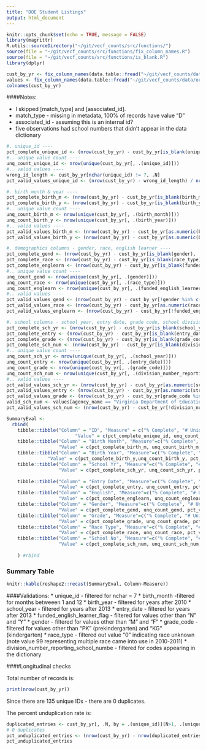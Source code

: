 ```yaml
---
title: "DOE Student Listings"
output: html_document
---
```


```r
knitr::opts_chunk$set(echo = TRUE, message = FALSE)
library(magrittr)
R.utils::sourceDirectory("~/git/vecf_counts/src/functions/")
source(file = "~/git/vecf_counts/src/functions/fix_column_names.R")
source(file = "~/git/vecf_counts/src/functions/is_blank.R")
library(dplyr)

cust_by_yr <- fix_column_names(data.table::fread("~/git/vecf_counts/data/original/q4/DOE/Unique Students Listing.csv", colClasses = "character"))
values <- fix_column_names(data.table::fread("~/git/vecf_counts/data/original/ExportedValues.csv"))
colnames(cust_by_yr)
```

####Notes: 

* I skipped [match_type] and [associated_id].  
+ match_type - missing in metadata, 100% of records have value "D"
+ associated_id - assuming this is an internal id? 
* five observations had school numbers that didn't appear in the data dictionary 

```r
#. unique_id ----
pct_complete_unique_id <- (nrow(cust_by_yr) - cust_by_yr[is_blank(unique_id), .N]) / nrow(cust_by_yr)
#.. unique value count ----
unq_count_unique_id <- nrow(unique(cust_by_yr[, .(unique_id)]))
#.. valid values ----
wrong_id_length <- cust_by_yr[nchar(unique_id) != 7, .N]
pct_valid_values_unique_id <- (nrow(cust_by_yr) - wrong_id_length) / nrow(cust_by_yr)

#. birth month & year ----
pct_complete_birth_m <- (nrow(cust_by_yr) - cust_by_yr[is_blank(birth_month), .N]) / nrow(cust_by_yr)
pct_complete_birth_y <- (nrow(cust_by_yr) - cust_by_yr[is_blank(birth_year), .N]) / nrow(cust_by_yr)
#.. unique value count ----
unq_count_birth_m <- nrow(unique(cust_by_yr[, .(birth_month)]))
unq_count_birth_y <- nrow(unique(cust_by_yr[, .(birth_year)]))
#.. valid values ----
pct_valid_values_birth_m <- (nrow(cust_by_yr) - cust_by_yr[as.numeric(birth_month) < 1| as.numeric(birth_month) > 12, .N]) / nrow(cust_by_yr)
pct_valid_values_birth_y <- (nrow(cust_by_yr) - cust_by_yr[as.numeric(birth_year) < 2010, .N]) / nrow(cust_by_yr)

#. demographics columns - gender, race, english learner ----
pct_complete_gend <- (nrow(cust_by_yr) - cust_by_yr[is_blank(gender), .N]) / nrow(cust_by_yr)
pct_complete_race <- (nrow(cust_by_yr) - cust_by_yr[is_blank(race_type), .N]) / nrow(cust_by_yr)
pct_complete_englearn <- (nrow(cust_by_yr) - cust_by_yr[is_blank(funded_english_learner_flag), .N]) / nrow(cust_by_yr)
#.. unique value count ----
unq_count_gend <- nrow(unique(cust_by_yr[, .(gender)]))
unq_count_race <- nrow(unique(cust_by_yr[, .(race_type)]))
unq_count_englearn <- nrow(unique(cust_by_yr[, .(funded_english_learner_flag)]))
#.. valid values ----
pct_valid_values_gend <- (nrow(cust_by_yr) - cust_by_yr[!gender %in% c("F", "M"), .N]) / nrow(cust_by_yr)
pct_valid_values_race <- (nrow(cust_by_yr) - cust_by_yr[as.numeric(race_type) == 0, .N]) / nrow(cust_by_yr)
pct_valid_values_englearn <- (nrow(cust_by_yr) - cust_by_yr[!funded_english_learner_flag %in% c("N", "Y"), .N]) / nrow(cust_by_yr)

#. school columns - school year, entry date, grade code, school division ----
pct_complete_sch_yr <- (nrow(cust_by_yr) - cust_by_yr[is_blank(school_year), .N]) / nrow(cust_by_yr)
pct_complete_entry <- (nrow(cust_by_yr) - cust_by_yr[is_blank(entry_date), .N]) / nrow(cust_by_yr)
pct_complete_grade <- (nrow(cust_by_yr) - cust_by_yr[is_blank(grade_code), .N]) / nrow(cust_by_yr)
pct_complete_sch_num <- (nrow(cust_by_yr) - cust_by_yr[is_blank(division_number_reporting_school_numbe), .N]) / nrow(cust_by_yr)
#.. unique value count ----
unq_count_sch_yr <- nrow(unique(cust_by_yr[, .(school_year)]))
unq_count_entry <- nrow(unique(cust_by_yr[, .(entry_date)]))
unq_count_grade <- nrow(unique(cust_by_yr[, .(grade_code)]))
unq_count_sch_num <- nrow(unique(cust_by_yr[, .(division_number_reporting_school_numbe)]))
#.. valid values ----
pct_valid_values_sch_yr <- (nrow(cust_by_yr) - cust_by_yr[as.numeric(school_year) < 2013, .N]) / nrow(cust_by_yr)
pct_valid_values_entry <- (nrow(cust_by_yr) - cust_by_yr[as.numeric(stringr::str_sub(entry_date, start = 1L, end = 4L)) <2013, .N]) / nrow(cust_by_yr)
pct_valid_values_grade <- (nrow(cust_by_yr) - cust_by_yr[grade_code %in% c("KG", "PK"), .N]) / nrow(cust_by_yr)
valid_sch_num <- values[agency_name == "Virginia Department of Education"][view_name == "Student Records"][column_name == "Division Number - Reporting School Number"][,value]
pct_valid_values_sch_num <- (nrow(cust_by_yr) - cust_by_yr[!division_number_reporting_school_numbe %in% valid_sch_num, .N]) / nrow(cust_by_yr)


```


```r

SummaryEval <- 
  rbind(
    tibble::tibble("Column" = "ID", "Measure" = c("% Complete", "# Unique", "% Valid "), 
                         "Value" = c(pct_complete_unique_id, unq_count_unique_id, pct_valid_values_unique_id)),
    tibble::tibble("Column" = "Birth Month", "Measure"=c("% Complete", "# Unique", "% Valid "),
                   "Value" = c(pct_complete_birth_m, unq_count_birth_m, pct_valid_values_birth_m)),
    tibble::tibble("Column" = "Birth Year", "Measure"=c("% Complete", "# Unique", "% Valid "),
               "Value" = c(pct_complete_birth_y,unq_count_birth_y, pct_valid_values_birth_y)),
    tibble::tibble("Column" = "School Yr", "Measure"=c("% Complete", "# Unique", "% Valid "),
                   "Value" = c(pct_complete_sch_yr, unq_count_sch_yr, pct_valid_values_sch_yr)),
    
    tibble::tibble("Column" = "Entry Date", "Measure"=c("% Complete", "# Unique", "% Valid "),
                   "Value" = c(pct_complete_entry, unq_count_entry, pct_valid_values_entry)),
    tibble::tibble("Column" = "English", "Measure"=c("% Complete", "# Unique", "% Valid "),
                   "Value" = c(pct_complete_englearn, unq_count_englearn, pct_valid_values_englearn)),
    tibble::tibble("Column" = "Gender", "Measure"=c("% Complete", "# Unique", "% Valid "),
                   "Value" = c(pct_complete_gend, unq_count_gend, pct_valid_values_gend)),
    tibble::tibble("Column" = "Grade", "Measure"=c("% Complete", "# Unique", "% Valid "),
                   "Value" = c(pct_complete_grade, unq_count_grade, pct_valid_values_grade)),
    tibble::tibble("Column" = "Race Type", "Measure"=c("% Complete", "# Unique", "% Valid "),
                   "Value" = c(pct_complete_race, unq_count_race, pct_valid_values_race)),
    tibble::tibble("Column" = "School No", "Measure"=c("% Complete", "# Unique", "% Valid "),
                   "Value" = c(pct_complete_sch_num, unq_count_sch_num, pct_valid_values_sch_num))
    
    ) #rbind  

```

### Summary Table

```R
knitr::kable(reshape2::recast(SummaryEval, Column~Measure))
```

####Validations: 
* unique_id - filtered for nchar = 7
* birth_month -filtered for months betweeen 1 and 12 
* birth_year - filtered for years after 2010
* school_year - filtered for years after 2013 
* entry_date - filtered for years after 2013
* funded_english_learner_flag - filtered for values other than "N" and "Y"
* gender - filtered for values other than "M" and "F"
* grade_code - filtered for values other than "PK" (prekindergarten) and "KG" (kindergarten)
* race_type - filtered out value "0" indicating race unknown (note value 99 representing multiple race came into use in 2010-2011)
* division_number_reporting_school_numbe - filtered for codes appearing in the dictionary

####Longitudinal checks

Total number of records is:

```r
print(nrow(cust_by_yr))
```

Since there are 135 unique IDs - there are 0 duplicates. 


The percent unduplication rate is: 
```r
duplicated_entries <- cust_by_yr[, .N, by = .(unique_id)][N>1, .(unique_id)] 
# 0 duplicates
pct_unduplicated_entries <- (nrow(cust_by_yr) - nrow(duplicated_entries)) / nrow(cust_by_yr)
pct_unduplicated_entries
```




